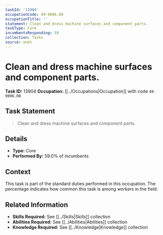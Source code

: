 ```yaml
---
taskId: '13904'
occupationCode: 49-9096.00
occupationTitle: ''
statement: Clean and dress machine surfaces and component parts.
taskType: Core
incumbentsResponding: 59
collection: Tasks
source: onet
---
```

# Clean and dress machine surfaces and component parts.

**Task ID:** 13904
**Occupation:** [[../Occupations|Occupation]] with code `49-9096.00`

## Task Statement

> Clean and dress machine surfaces and component parts.

## Details

- **Type:** Core
- **Performed By:** 59.0% of incumbents

## Context

This task is part of the standard duties performed in this occupation. The percentage indicates how common this task is among workers in the field.

## Related Information

- **Skills Required:** See [[../Skills|Skills]] collection
- **Abilities Required:** See [[../Abilities|Abilities]] collection
- **Knowledge Required:** See [[../Knowledge|Knowledge]] collection
